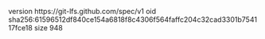 version https://git-lfs.github.com/spec/v1
oid sha256:61596512df840ce154a6818f8c4306f564faffc204c32cad3301b754117fce18
size 948
